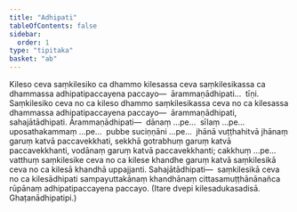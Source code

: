 ```yaml
---
title: "Adhipati"
tableOfContents: false
sidebar:
  order: 1
type: "tipitaka"
basket: "ab"
---
```



<DynamicBreadcrumb />

<Division number="78">

<Paragraph number="4011">
Kileso ceva saṃkilesiko ca dhammo kilesassa ceva saṃkilesikassa ca dhammassa adhipatipaccayena paccayo—  ārammaṇādhipati…  tīṇi.
</Paragraph>

<Paragraph number="4012">
Saṃkilesiko ceva no ca kileso dhammo saṃkilesikassa ceva no ca kilesassa dhammassa adhipatipaccayena paccayo—  ārammaṇādhipati, sahajātādhipati. <Emphasis>Ārammaṇādhipati</Emphasis>—  dānaṃ …pe…  sīlaṃ …pe…  uposathakammaṃ …pe…  pubbe suciṇṇāni …pe…  jhānā vuṭṭhahitvā jhānaṃ garuṃ katvā paccavekkhati, sekkhā gotrabhuṃ garuṃ katvā paccavekkhanti, vodānaṃ garuṃ katvā paccavekkhanti; cakkhuṃ …pe…  vatthuṃ saṃkilesike ceva no ca kilese khandhe garuṃ katvā saṃkilesikā ceva no ca kilesā khandhā uppajjanti. <Emphasis>Sahajātādhipati</Emphasis>—  saṃkilesikā ceva no ca kilesādhipati sampayuttakānaṃ khandhānaṃ cittasamuṭṭhānānañca rūpānaṃ adhipatipaccayena paccayo. (Itare dvepi kilesadukasadisā. Ghaṭanādhipatipi.)
</Paragraph>
</Division>